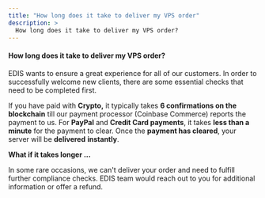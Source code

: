 ```yaml
---
title: "How long does it take to deliver my VPS order"
description: >
  How long does it take to deliver my VPS order?
---
```


#### How long does it take to deliver my VPS order?

EDIS wants to ensure a great experience for all of our customers. In order to successfully welcome new clients, there are some essential checks that need to be completed first.

If you have paid with **Crypto,** it typically takes **6 confirmations on the blockchain** till our payment processor (Coinbase Commerce) reports the payment to us. For **PayPal** and **Credit Card payments**, it takes **less than a minute** for the payment to clear. Once the **payment has cleared**, your server will be **delivered** **instantly**.

**What if it takes longer ...**

In some rare occasions, we can't deliver your order and need to fulfill further compliance checks. EDIS team would reach out to you for additional information or offer a refund.